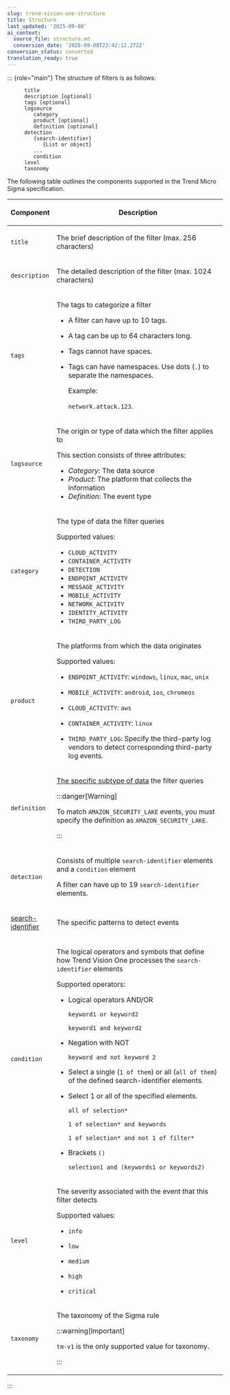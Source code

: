 ```yaml
---
slug: trend-vision-one-structure
title: Structure
last_updated: '2025-09-08'
ai_context:
  source_file: structure.md
  conversion_date: '2025-09-08T23:42:12.272Z'
conversion_status: converted
translation_ready: true
---
```


::: {role="main"}
The structure of filters is as follows:

<figure>
<pre class="codeblock"><code>title
description [optional]
tags [optional]
logsource
   category
   product [optional]
   definition [optional]
detection
   {search-identifier}
      {List or object}
   ...
   condition
level
taxonomy</code></pre>
</figure>

The following table outlines the components supported in the Trend Micro Sigma specification.

<table>
<colgroup>
<col style="width: 20%" />
<col style="width: 80%" />
</colgroup>
<thead>
<tr>
<th><p>Component</p></th>
<th><p>Description</p></th>
</tr>
</thead>
<tbody>
<tr>
<td><p><code>title</code></p></td>
<td><p>The brief description of the filter (max. 256 characters)</p></td>
</tr>
<tr>
<td><p><code>description</code></p></td>
<td><p>The detailed description of the filter (max. 1024 characters)</p></td>
</tr>
<tr>
<td><p><code>tags</code></p></td>
<td><p>The tags to categorize a filter</p>
<ul>
<li><p>A filter can have up to 10 tags.</p></li>
<li><p>A tag can be up to 64 characters long.</p></li>
<li><p>Tags cannot have spaces.</p></li>
<li><p>Tags can have namespaces. Use dots (<code>.</code>) to separate the namespaces.</p>
<p>Example:</p>
<p><code>network.attack.123</code>.</p></li>
</ul></td>
</tr>
<tr>
<td><p><code>logsource</code></p></td>
<td><p>The origin or type of data which the filter applies to</p>
<p>This section consists of three attributes:</p>
<ul>
<li><em>Category</em>: The data source</li>
<li><em>Product</em>: The platform that collects the information</li>
<li><em>Definition</em>: The event type</li>
</ul></td>
</tr>
<tr>
<td><p><code>category</code></p></td>
<td><p>The type of data the filter queries</p>
<p>Supported values:</p>
<ul>
<li><code>CLOUD_ACTIVITY</code></li>
<li><code>CONTAINER_ACTIVITY</code></li>
<li><code>DETECTION</code></li>
<li><code>ENDPOINT_ACTIVITY</code></li>
<li><code>MESSAGE_ACTIVITY</code></li>
<li><code>MOBILE_ACTIVITY</code></li>
<li><code>NETWORK_ACTIVITY</code></li>
<li><code>IDENTITY_ACTIVITY</code></li>
<li><code>THIRD_PARTY_LOG</code></li>
</ul></td>
</tr>
<tr>
<td><p><code>product</code></p></td>
<td><p>The platforms from which the data originates</p>
<p>Supported values:</p>
<ul>
<li><p><code>ENDPOINT_ACTIVITY</code>: <code>windows</code>, <code>linux</code>, <code>mac</code>, <code>unix</code></p></li>
<li><p><code>MOBILE_ACTIVITY</code>: <code>android</code>, <code>ios</code>, <code>chromeos</code></p></li>
<li><p><code>CLOUD_ACTIVITY</code>: <code>aws</code></p></li>
<li><p><code>CONTAINER_ACTIVITY</code>: <code>linux</code></p></li>
<li><p><code>THIRD_PARTY_LOG</code>: Specify the third-party log vendors to detect corresponding third-party log events.</p></li>
</ul></td>
</tr>
<tr>
<td><p><code>definition</code></p></td>
<td><p><a href="trend-vision-one-available-data-subtypes">The specific subtype of data</a> the filter queries</p>


:::danger[Warning]

<p>To match <code>AMAZON_SECURITY_LAKE</code> events, you must specify the definition as <code>AMAZON_SECURITY_LAKE</code>.</p>


:::

</td>
</tr>
<tr>
<td><p><code>detection</code></p></td>
<td><p>Consists of multiple <code>search-identifier</code> elements and a <code>condition</code> element</p>
<p>A filter can have up to 19 <code>search-identifier</code> elements.</p></td>
</tr>
<tr>
<td><p><a href="trend-vision-one-search-identifier-element">search-identifier</a></p></td>
<td><p>The specific patterns to detect events</p></td>
</tr>
<tr>
<td><p><code>condition</code></p></td>
<td><p>The logical operators and symbols that define how Trend Vision One processes the <code>search-identifier</code> elements</p>
<p>Supported operators:</p>
<ul>
<li><p>Logical operators AND/OR</p>
<p><code>keyword1 or keyword2</code></p>
<p><code>keyword1 and keyword2</code></p></li>
<li><p>Negation with NOT</p>
<p><code>keyword and not keyword 2</code></p></li>
<li><p>Select a single (<code>1 of them</code>) or all (<code>all of them</code>) of the defined search-identifier elements.</p></li>
<li><p>Select 1 or all of the specified elements.</p>
<p><code>all of selection*</code></p>
<p><code>1 of selection* and keywords</code></p>
<p><code>1 of selection* and not 1 of filter*</code></p></li>
<li><p>Brackets <code>()</code></p>
<p><code>selection1 and (keywords1 or keywords2)</code></p></li>
</ul></td>
</tr>
<tr>
<td><p><code>level</code></p></td>
<td><p>The severity associated with the event that this filter detects</p>
<p>Supported values:</p>
<ul>
<li><p><code>info</code></p></li>
<li><p><code>low</code></p></li>
<li><p><code>medium</code></p></li>
<li><p><code>high</code></p></li>
<li><p><code>critical</code></p></li>
</ul></td>
</tr>
<tr>
<td><code>taxonomy</code></td>
<td><p>The taxonomy of the Sigma rule</p>


:::warning[Important]

<p><code>tm-v1</code> is the only supported value for taxonomy.</p>


:::

</td>
</tr>
</tbody>
</table>
:::
